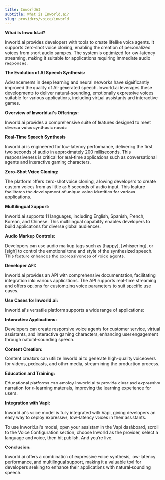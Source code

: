 ```yaml
---
title: InworldAI
subtitle: What is Inworld.ai?
slug: providers/voice/inworld
---
```


**What is Inworld.ai?**

Inworld.ai provides developers with tools to create lifelike voice agents. It supports zero-shot voice cloning, enabling the creation of personalized voices from short audio samples. The system is optimized for low-latency streaming, making it suitable for applications requiring immediate audio responses.

**The Evolution of AI Speech Synthesis:**

Advancements in deep learning and neural networks have significantly improved the quality of AI-generated speech. Inworld.ai leverages these developments to deliver natural-sounding, emotionally expressive voices suitable for various applications, including virtual assistants and interactive games.

**Overview of Inworld.ai's Offerings:**

Inworld.ai provides a comprehensive suite of features designed to meet diverse voice synthesis needs:

**Real-Time Speech Synthesis:**

Inworld.ai  is engineered for low-latency performance, delivering the first two seconds of audio in approximately 200 milliseconds. This responsiveness is critical for real-time applications such as conversational agents and interactive gaming characters.

**Zero-Shot Voice Cloning:**

The platform offers zero-shot voice cloning, allowing developers to create custom voices from as little as 5 seconds of audio input. This feature facilitates the development of unique voice identities for various applications.

**Multilingual Support:**

Inworld.ai supports 11 languages, including English, Spanish, French, Korean, and Chinese. This multilingual capability enables developers to build applications for diverse global audiences.

**Audio Markup Controls:**

Developers can use audio markup tags such as [happy], [whispering], or [sigh] to control the emotional tone and style of the synthesized speech. This feature enhances the expressiveness of voice agents.

**Developer API:**

Inworld.ai provides an API with comprehensive documentation, facilitating integration into various applications. The API supports real-time streaming and offers options for customizing voice parameters to suit specific use cases.

**Use Cases for Inworld.ai:**

Inworld.ai's versatile platform supports a wide range of applications:

**Interactive Applications:**

Developers can create responsive voice agents for customer service, virtual assistants, and interactive gaming characters, enhancing user engagement through natural-sounding speech.

**Content Creation:**

Content creators can utilize Inworld.ai to generate high-quality voiceovers for videos, podcasts, and other media, streamlining the production process.

**Education and Training:**

Educational platforms can employ Inworld.ai to provide clear and expressive narration for e-learning materials, improving the learning experience for users.

**Integration with Vapi:**

Inworld.ai's voice model is fully integrated with Vapi, giving developers an easy way to deploy expressive, low-latency voices in their assistants.

To use Inworld.ai's model, open your assistant in the Vapi dashboard, scroll to the Voice Configuration section, choose Inworld as the provider, select a language and voice, then hit publish. And you're live.

**Conclusion:**

Inworld.ai offers a combination of expressive voice synthesis, low-latency performance, and multilingual support, making it a valuable tool for developers seeking to enhance their applications with natural-sounding speech.